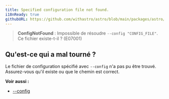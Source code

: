 ```yaml
---
title: Specified configuration file not found.
i18nReady: true
githubURL: https://github.com/withastro/astro/blob/main/packages/astro/src/core/errors/errors-data.ts
---
```


> **ConfigNotFound** : Impossible de résoudre `--config "CONFIG_FILE"`. Ce fichier existe-t-il ? (E07001)

## Qu'est-ce qui a mal tourné ?

Le fichier de configuration spécifié avec `--config` n'a pas pu être trouvé. Assurez-vous qu'il existe ou que le chemin est correct.

**Voir aussi :**

-  [--config](/fr/reference/cli-reference/#--config-chemin)

